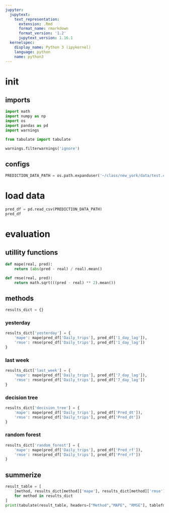 ```yaml
---
jupyter:
  jupytext:
    text_representation:
      extension: .Rmd
      format_name: rmarkdown
      format_version: '1.2'
      jupytext_version: 1.16.1
  kernelspec:
    display_name: Python 3 (ipykernel)
    language: python
    name: python3
---
```


# init


## imports

```python
import math
import numpy as np
import os
import pandas as pd
import warnings

from tabulate import tabulate

warnings.filterwarnings('ignore')
```

## configs

```python
PREDICTION_DATA_PATH = os.path.expanduser('~/class/new_york/data/test.csv')
```

# load data

```python
pred_df = pd.read_csv(PREDICTION_DATA_PATH)
pred_df
```

# evaluation


## utillity functions

```python
def mape(real, pred):
    return (abs(pred - real) / real).mean()

def rmse(real, pred):
    return math.sqrt(((pred - real) ** 2).mean())
```

## methods

```python
results_dict = {}
```

### yesterday

```python
results_dict['yesterday'] = {
    'mape': mape(pred_df['Daily_trips'], pred_df['1_day_lag']),
    'rmse': rmse(pred_df['Daily_trips'], pred_df['1_day_lag'])
}
```

### last week

```python
results_dict['last_week'] = {
    'mape': mape(pred_df['Daily_trips'], pred_df['7_day_lag']),
    'rmse': rmse(pred_df['Daily_trips'], pred_df['7_day_lag'])
}
```

### decision tree 

```python
results_dict['decision_tree'] = {
    'mape': mape(pred_df['Daily_trips'], pred_df['Pred_dt']),
    'rmse': rmse(pred_df['Daily_trips'], pred_df['Pred_dt'])
}
```

### random forest

```python
results_dict['random_forest'] = {
    'mape': mape(pred_df['Daily_trips'], pred_df['Pred_rf']),
    'rmse': rmse(pred_df['Daily_trips'], pred_df['Pred_rf'])
}
```

## summerize

```python
result_table = [
    [method, results_dict[method]['mape'], results_dict[method]['rmse']]
    for method in results_dict
]
print(tabulate(result_table, headers=["Method","MAPE", "RMSE"], tablefmt="simple_grid"))
```

```python

```
